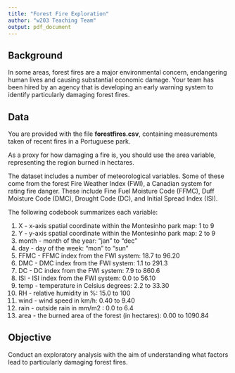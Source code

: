 ```yaml
---
title: "Forest Fire Exploration"
author: "w203 Teaching Team"
output: pdf_document
---
```


## Background

In some areas, forest fires are a major environmental concern, endangering human lives and causing substantial economic damage.  Your team has been hired by an agency that is developing an early warning system to identify particularly damaging forest fires. 


## Data

You are provided with the file **forestfires.csv**, containing measurements taken of recent fires in a Portuguese park.

As a proxy for how damaging a fire is, you should use the area variable, representing the region burned in hectares.

The dataset includes a number of meteorological variables.  Some of these come from the forest Fire Weather Index (FWI), a Canadian system for rating fire danger. These include Fine Fuel Moisture Code (FFMC),
Duff Moisture Code (DMC), Drought Code (DC), and Initial Spread Index (ISI).

The following codebook summarizes each variable:

   1. X - x-axis spatial coordinate within the Montesinho park map: 1 to 9
   2. Y - y-axis spatial coordinate within the Montesinho park map: 2 to 9
   3. month - month of the year: "jan" to "dec" 
   4. day - day of the week: "mon" to "sun"
   5. FFMC - FFMC index from the FWI system: 18.7 to 96.20
   6. DMC - DMC index from the FWI system: 1.1 to 291.3 
   7. DC - DC index from the FWI system: 7.9 to 860.6 
   8. ISI - ISI index from the FWI system: 0.0 to 56.10
   9. temp - temperature in Celsius degrees: 2.2 to 33.30
   10. RH - relative humidity in %: 15.0 to 100
   11. wind - wind speed in km/h: 0.40 to 9.40 
   12. rain - outside rain in mm/m2 : 0.0 to 6.4 
   13. area - the burned area of the forest (in hectares): 0.00 to 1090.84 

## Objective

Conduct an exploratory analysis with the aim of understanding what factors lead to particularly damaging forest fires.
